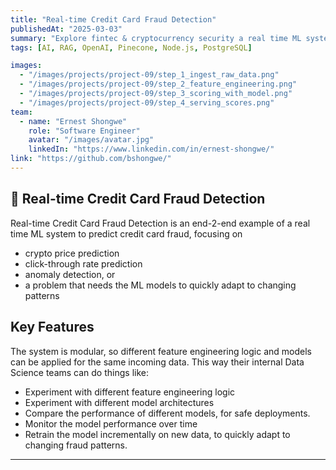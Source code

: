 ```yaml
---
title: "Real-time Credit Card Fraud Detection"
publishedAt: "2025-03-03"
summary: "Explore fintec & cryptocurrency security a real time ML system to predict credit card fraud."
tags: [AI, RAG, OpenAI, Pinecone, Node.js, PostgreSQL]

images:
  - "/images/projects/project-09/step_1_ingest_raw_data.png"
  - "/images/projects/project-09/step_2_feature_engineering.png"
  - "/images/projects/project-09/step_3_scoring_with_model.png"
  - "/images/projects/project-09/step_4_serving_scores.png"
team:
  - name: "Ernest Shongwe"
    role: "Software Engineer"
    avatar: "/images/avatar.jpg"
    linkedIn: "https://www.linkedin.com/in/ernest-shongwe/"
link: "https://github.com/bshongwe/"
---
```


## 🚀 Real-time Credit Card Fraud Detection

Real-time Credit Card Fraud Detection is an end-2-end example of a real time ML
system to predict credit card fraud, focusing on

- crypto price prediction
- click-through rate prediction
- anomaly detection, or
- a problem that needs the ML models to quickly adapt to changing patterns

## Key Features

The system is modular, so different feature engineering logic and models can be
applied for the same incoming data. This way their internal Data Science teams
can do things like:

- Experiment with different feature engineering logic
- Experiment with different model architectures
- Compare the performance of different models, for safe deployments.
- Monitor the model performance over time
- Retrain the model incrementally on new data, to quickly adapt to changing fraud patterns.
---